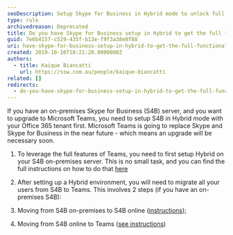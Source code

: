 ```yaml
---
seoDescription: Setup Skype for Business in Hybrid mode to unlock full Microsoft Teams functionality and enhance collaboration.
type: rule
archivedreason: Deprecated
title: Do you have Skype for Business setup in Hybrid to get the full functionality out of Teams?
guid: 7e6b4157-c529-435f-b13e-f9f3a38e0f88
uri: have-skype-for-business-setup-in-hybrid-to-get-the-full-functionality-out-of-teams
created: 2019-10-16T18:21:20.0000000Z
authors:
  - title: Kaique Biancatti
    url: https://ssw.com.au/people/kaique-biancatti
related: []
redirects:
  - do-you-have-skype-for-business-setup-in-hybrid-to-get-the-full-functionality-out-of-teams
---
```


If you have an on-premises Skype for Business (S4B) server, and you want to upgrade to Microsoft Teams, you need to setup S4B in Hybrid mode with your Office 365 tenant first.
Microsoft Teams is going to replace Skype and Skype for Business in the near future - which means an upgrade will be necessary soon.

1. To leverage the full features of Teams, you need to first setup Hybrid on your S4B on-premises server. This is no small task, and you can find the full instructions on how to do that [here](https://docs.microsoft.com/en-us/SkypeForBusiness/hybrid/plan-hybrid-connectivity?toc=/SkypeForBusiness/sfbhybridtoc/toc.json)

2. After setting up a Hybrid environment, you will need to migrate all your users from S4B to Teams. This involves 2 steps (if you have an on-premises S4B):

1. Moving from S4B on-premises to S4B online ([instructions](https://docs.microsoft.com/en-us/SkypeForBusiness/hybrid/move-users-between-on-premises-and-cloud));
2. Moving from S4B online to Teams ([see instructions](https://docs.microsoft.com/en-us/SkypeForBusiness/hybrid/move-users-from-on-premises-to-teams))
